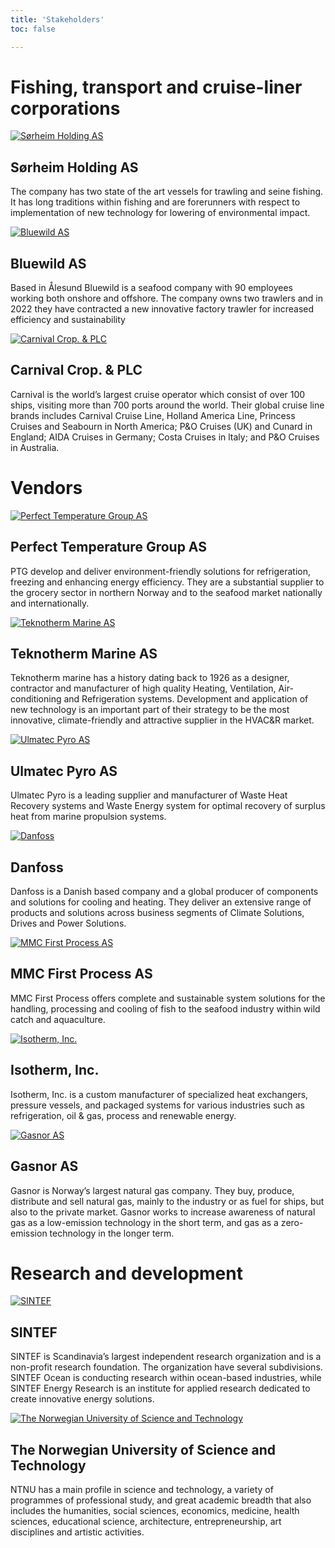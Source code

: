 ---
title: 'Stakeholders'
toc: false

---
::: {.column-page}


# Fishing, transport and cruise-liner corporations

<div class="sh-container">
<div class="sh-box">
  <a href="https://sorheimholding.no/" target="_blank">
    <img src="stakeholders/Sorheim-holding-logo1.jpg" alt="Sørheim Holding AS">
  </a>
  <h2>Sørheim Holding AS</h2>
  <p>The company has two state of the art vessels for trawling and seine fishing. It has long traditions within fishing and are forerunners with respect to implementation of new technology for lowering of environmental impact.</p>
</div>
<div class="sh-box">
  <a href="https://www.facebook.com/Bluewildfisheries/" target="_blank">
    <img src="stakeholders/Bluewild-logo1-1.png" alt="Bluewild AS">
  </a>
  <h2>Bluewild AS</h2>
  <p>Based in Ålesund Bluewild is a seafood company with 90 employees working both onshore and offshore. The company owns two trawlers and in 2022 they have contracted a new innovative factory trawler for increased efficiency and sustainability</p>
</div>
<div class="sh-box">
  <a href="https://www.carnivalcorp.com/" target="_blank">
    <img src="stakeholders/Carnival-CorporationPLC-1.jpg" alt="Carnival Crop. & PLC">
  </a>
  <h2>Carnival Crop. & PLC</h2>
  <p>Carnival is the world’s largest cruise operator which consist of over 100 ships, visiting more than 700 ports around the world. Their global cruise line brands includes Carnival Cruise Line, Holland America Line, Princess Cruises and Seabourn in North America; P&O Cruises (UK) and Cunard in England; AIDA Cruises in Germany; Costa Cruises in ltaly; and P&O Cruises in Australia.</p>
</div></div>

# Vendors

<div class="sh-container">
<div class="sh-box">
  <a href="https://www.ptg.no/en/" target="_blank">
    <img src="stakeholders/PTG-logo1.jpg" alt="Perfect Temperature Group AS">
  </a>
  <h2>Perfect Temperature Group AS</h2>
  <p>PTG develop and deliver environment-friendly solutions for refrigeration, freezing and enhancing energy efficiency. They are a substantial supplier to the grocery sector in northern Norway and to the seafood market nationally and internationally.</p>
</div>
<div class="sh-box">
  <a href="https://www.teknotherm.no" target="_blank">
    <img src="stakeholders/Tenotherm-1536x349.png" alt="Teknotherm Marine AS">
  </a>
  <h2>Teknotherm Marine AS</h2>
  <p>Teknotherm marine has a history dating back to 1926 as a designer, contractor and manufacturer of high quality Heating, Ventilation, Air-conditioning and Refrigeration systems. Development and application of new technology is an important part of their strategy to be the most innovative, climate-friendly and attractive supplier in the HVAC&R market.</p>
</div>
<div class="sh-box">
  <a href="https://www.pyro.no" target="_blank">
    <img src="stakeholders/UlmatecPyro70years.webp" alt="Ulmatec Pyro AS">
  </a>
  <h2>Ulmatec Pyro AS</h2>
  <p>Ulmatec Pyro is a leading supplier and manufacturer of Waste Heat Recovery systems and Waste Energy system for optimal recovery of surplus heat from marine propulsion systems.</p>
</div>
<div class="sh-box">
  <a href="https://www.danfoss.com/en/" target="_blank">
    <img src="stakeholders/Danfoss-logo.png" alt="Danfoss">
  </a>
  <h2>Danfoss</h2>
  <p>Danfoss is a Danish based company and a global producer of components and solutions for cooling and heating. They deliver an extensive range of products and solutions across business segments of Climate Solutions, Drives and Power Solutions.</p>
</div>
<div class="sh-box">
  <a href="https://www.mmcfirstprocess.com/" target="_blank">
    <img src="stakeholders/MMC-First-Process-Logo.png" alt="MMC First Process AS">
  </a>
  <h2>MMC First Process AS</h2>
  <p>MMC First Process offers complete and sustainable system solutions for the handling, processing and cooling of fish to the seafood industry within wild catch and aquaculture.</p>
</div>
<div class="sh-box">
  <a href="https://iso-therm.com/" target="_blank">
    <img src="stakeholders/Isotherm-inc-logo.png" alt="Isotherm, Inc.">
  </a>
  <h2>Isotherm, Inc.</h2>
  <p>Isotherm, Inc. is a custom manufacturer of specialized heat exchangers, pressure vessels, and packaged systems for various industries such as refrigeration, oil & gas, process and renewable energy.</p>
</div>
<div class="sh-box">
  <a href="https://gasnor.no/en/" target="_blank">
    <img src="stakeholders/gasnor-logo.png" alt="Gasnor AS">
  </a>
  <h2>Gasnor AS</h2>
  <p>Gasnor is Norway’s largest natural gas company. They buy, produce, distribute and sell natural gas, mainly to the industry or as fuel for ships, but also to the private market. Gasnor works to increase awareness of natural gas as a low-emission technology in the short term, and gas as a zero-emission technology in the longer term.</p>
</div></div>

# Research and development

<div class="sh-container">
<div class="sh-box">
  <a href="https://www.sintef.no/en/" target="_blank">
    <img src="stakeholders/SINTEF_logo-JPG-blue-CMYK-1536x364.jpg" alt="SINTEF">
  </a>
  <h2>SINTEF</h2>
  <p>SINTEF is Scandinavia’s largest independent research organization and is a non-profit research foundation. The organization have several subdivisions. SINTEF Ocean is conducting research within ocean-based industries, while SINTEF Energy Research is an institute for applied research dedicated to create innovative energy solutions.</p>
</div>
<div class="sh-box">
  <a href="https://www.ntnu.no/" target="_blank">
    <img src="stakeholders/ntnu_logo-1.png" alt="The Norwegian University of Science and Technology">
  </a>
  <h2>The Norwegian University of Science and Technology</h2>
  <p>NTNU has a main profile in science and technology, a variety of programmes of professional study, and great academic breadth that also includes the humanities, social sciences, economics, medicine, health sciences, educational science, architecture, entrepreneurship, art disciplines and artistic activities.</p>
</div></div>

:::